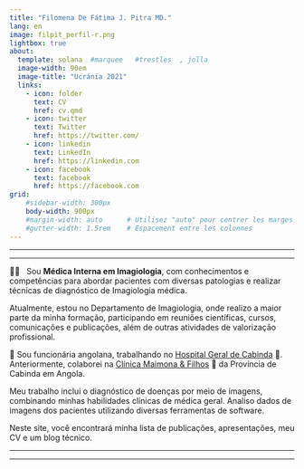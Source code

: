 ```yaml
---
title: "Filomena De Fátima J. Pitra MD."
lang: en
image: filpit_perfil-r.png
lightbox: true
about:
  template: solana  #marquee   #trestles  , jolla
  image-width: 90em
  image-title: "Ucránia 2021"
  links:
    - icon: folder
      text: CV 
      href: cv.qmd
    - icon: twitter
      text: Twitter
      href: https://twitter.com/
    - icon: linkedin
      text: LinkedIn
      href: https://linkedin.com
    - icon: facebook
      text: facebook
      href: https://facebook.com
grid:
    #sidebar-width: 300px
    body-width: 900px
    #margin-width: auto      # Utilisez "auto" pour centrer les marges
    #gutter-width: 1.5rem    # Espacement entre les colonnes
---
```


------------------------------------------------------------------------

------------------------------------------------------------------------

👩‍⚕️   Sou **Médica Interna em Imagiologia**, com conhecimentos e competências para abordar pacientes com diversas patologias e realizar técnicas de diagnóstico de Imagiologia médica.

Atualmente, estou no Departamento de Imagiologia, onde realizo a maior parte da minha formação, participando em reuniões científicas, cursos, comunicações e publicações, além de outras atividades de valorização profissional.

👜 Sou funcionária angolana, trabalhando no [Hospital Geral de Cabinda]() 💝. Anteriormente, colaborei na [Clínica Maimona & Filhos](https://clinicamaimona.com/) 💚 da Província de Cabinda em Angola.

Meu trabalho inclui o diagnóstico de doenças por meio de imagens, combinando minhas habilidades clínicas de médica geral. Analiso dados de imagens dos pacientes utilizando diversas ferramentas de software.

Neste site, você encontrará minha lista de publicações, apresentações, meu CV e um blog técnico.

------------------------------------------------------------------------

------------------------------------------------------------------------
